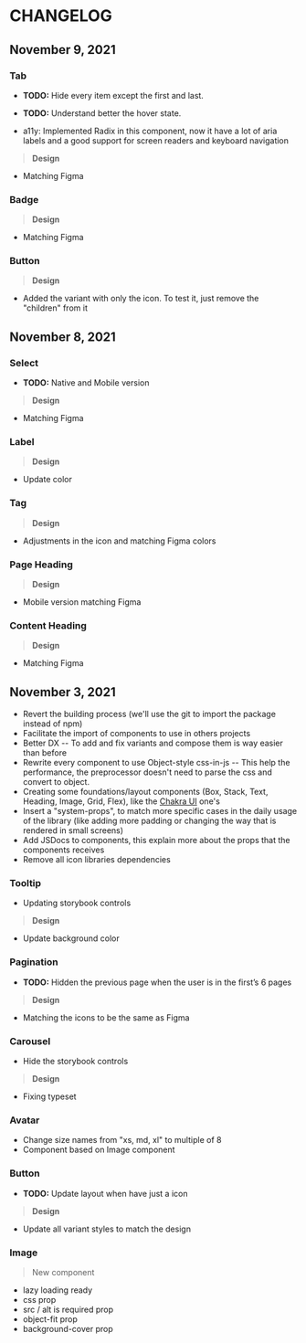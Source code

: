 
<Meta title="Getting Started/CHANGELOG" />

# CHANGELOG

## November 9, 2021

### Tab
- **TODO:** Hide every item except the first and last.
- **TODO:** Understand better the hover state.

- a11y: Implemented Radix in this component, now it have a lot of aria labels and a good support for screen readers and keyboard navigation

> **Design**

- Matching Figma

### Badge
> **Design**

- Matching Figma

### Button
> **Design**

- Added the variant with only the icon. To test it, just remove the "children" from it


## November 8, 2021

### Select
- **TODO:** Native and Mobile version

> **Design**

- Matching Figma

### Label
> **Design**

- Update color

### Tag
> **Design**

- Adjustments in the icon and matching Figma colors

### Page Heading
> **Design**

- Mobile version matching Figma

### Content Heading
> **Design**

- Matching Figma



## November 3, 2021

- Revert the building process (we'll use the git to import the package instead of npm)
- Facilitate the import of components to use in others projects
- Better DX -- To add and fix variants and compose them is way easier than before
- Rewrite every component to use Object-style css-in-js -- This help the performance, the preprocessor doesn't need to parse
  the css and convert to object.
- Creating some foundations/layout components (Box, Stack, Text, Heading, Image, Grid, Flex), like the [Chakra UI](https://chakra-ui.com/docs/layout/box) one's
- Insert a "system-props", to match more specific cases in the daily usage of the library (like adding more padding or changing the way that is rendered in small screens)
- Add JSDocs to components, this explain more about the props that the components receives
- Remove all icon libraries dependencies

### Tooltip

- Updating storybook controls

> **Design**

- Update background color

### Pagination

- **TODO:** Hidden the previous page when the user is in the first’s 6 pages

> **Design**

- Matching the icons to be the same as Figma

### Carousel

- Hide the storybook controls

> **Design**

- Fixing typeset

### Avatar

- Change size names from "xs, md, xl" to multiple of 8
- Component based on Image component

### Button

- **TODO:** Update layout when have just a icon

> **Design**

- Update all variant styles to match the design

### Image

> New component

- lazy loading ready
- css prop
- src / alt is required prop
- object-fit prop
- background-cover prop
